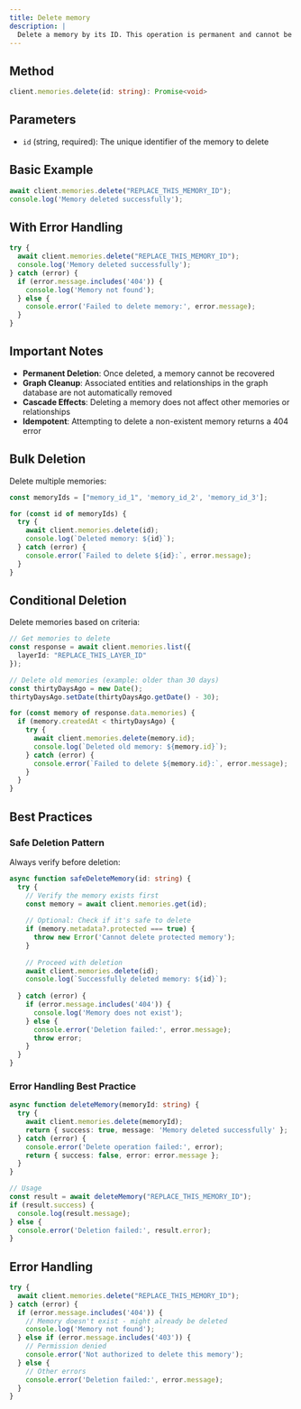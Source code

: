 ```yaml
---
title: Delete memory
description: |
  Delete a memory by its ID. This operation is permanent and cannot be undone.
---
```


## Method

```typescript
client.memories.delete(id: string): Promise<void>
```

## Parameters

- `id` (string, required): The unique identifier of the memory to delete

## Basic Example

```typescript
await client.memories.delete("REPLACE_THIS_MEMORY_ID");
console.log('Memory deleted successfully');
```

## With Error Handling

```typescript
try {
  await client.memories.delete("REPLACE_THIS_MEMORY_ID");
  console.log('Memory deleted successfully');
} catch (error) {
  if (error.message.includes('404')) {
    console.log('Memory not found');
  } else {
    console.error('Failed to delete memory:', error.message);
  }
}
```

## Important Notes

- **Permanent Deletion**: Once deleted, a memory cannot be recovered
- **Graph Cleanup**: Associated entities and relationships in the graph database are not automatically removed
- **Cascade Effects**: Deleting a memory does not affect other memories or relationships
- **Idempotent**: Attempting to delete a non-existent memory returns a 404 error

## Bulk Deletion

Delete multiple memories:

```typescript
const memoryIds = ["memory_id_1", 'memory_id_2', 'memory_id_3'];

for (const id of memoryIds) {
  try {
    await client.memories.delete(id);
    console.log(`Deleted memory: ${id}`);
  } catch (error) {
    console.error(`Failed to delete ${id}:`, error.message);
  }
}
```

## Conditional Deletion

Delete memories based on criteria:

```typescript
// Get memories to delete
const response = await client.memories.list({
  layerId: "REPLACE_THIS_LAYER_ID"
});

// Delete old memories (example: older than 30 days)
const thirtyDaysAgo = new Date();
thirtyDaysAgo.setDate(thirtyDaysAgo.getDate() - 30);

for (const memory of response.data.memories) {
  if (memory.createdAt < thirtyDaysAgo) {
    try {
      await client.memories.delete(memory.id);
      console.log(`Deleted old memory: ${memory.id}`);
    } catch (error) {
      console.error(`Failed to delete ${memory.id}:`, error.message);
    }
  }
}
```

## Best Practices

### Safe Deletion Pattern

Always verify before deletion:

```typescript
async function safeDeleteMemory(id: string) {
  try {
    // Verify the memory exists first
    const memory = await client.memories.get(id);
    
    // Optional: Check if it's safe to delete
    if (memory.metadata?.protected === true) {
      throw new Error('Cannot delete protected memory');
    }
    
    // Proceed with deletion
    await client.memories.delete(id);
    console.log(`Successfully deleted memory: ${id}`);
    
  } catch (error) {
    if (error.message.includes('404')) {
      console.log('Memory does not exist');
    } else {
      console.error('Deletion failed:', error.message);
      throw error;
    }
  }
}
```

### Error Handling Best Practice

```typescript
async function deleteMemory(memoryId: string) {
  try {
    await client.memories.delete(memoryId);
    return { success: true, message: 'Memory deleted successfully' };
  } catch (error) {
    console.error('Delete operation failed:', error);
    return { success: false, error: error.message };
  }
}

// Usage
const result = await deleteMemory("REPLACE_THIS_MEMORY_ID");
if (result.success) {
  console.log(result.message);
} else {
  console.error('Deletion failed:', result.error);
}
```

## Error Handling

```typescript
try {
  await client.memories.delete("REPLACE_THIS_MEMORY_ID");
} catch (error) {
  if (error.message.includes('404')) {
    // Memory doesn't exist - might already be deleted
    console.log('Memory not found');
  } else if (error.message.includes('403')) {
    // Permission denied
    console.error('Not authorized to delete this memory');
  } else {
    // Other errors
    console.error('Deletion failed:', error.message);
  }
}
``` 